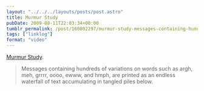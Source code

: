 ```yaml
---
layout: "../../../layouts/posts/post.astro"
title: Murmur Study
pubDate: 2009-08-11T22:03:34+00:00
tumblr_permalink: /post/160802297/murmur-study-messages-containing-hundreds-of
tags: ["linklog"]
format: "video"
---
```



<Vimeo id="https://vimeo.com/4464887" />

[Murmur Study][1].

> Messages containing hundreds of variations on words such as argh, meh, grrrr, oooo, ewww, and hmph, are printed as an endless waterfall of text accumulating in tangled piles below.

[1]: https://vimeo.com/4464887
